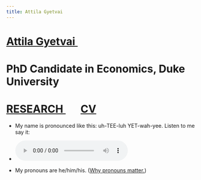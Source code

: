 ```yaml
---
title: Attila Gyetvai
---
```

<h1 class=name>   <a href="/" class=name> Attila Gyetvai </a> <a href="pronounce" class=name><img src="speaker.svg" width=15></a> </h1>
<h1 class=affil>  PhD Candidate in Economics, Duke University </h1>
<h1 class=navbar> <a href="research" class=name> RESEARCH </a> &nbsp; &nbsp; &nbsp; <a href="CV_AttilaGyetvai.pdf" class=name> CV </a> </h1>

<ul>
  <li><p class=paperdet> My name is pronounced like this: uh-TEE-luh YET-wah-yee. Listen to me say it: </p> </li>
  
  <li><audio controls> <source src="pronounce.mp3" type="audio/mpeg"> </audio></li>

  <li><p class=paperdet> My pronouns are he/him/his. (<a class=papertitle href="https://www.edi.nih.gov/blog/communities/what-are-gender-pronouns-why-do-they-matter"><u>Why pronouns matter.</u></a>)</p></li>
</ul>
